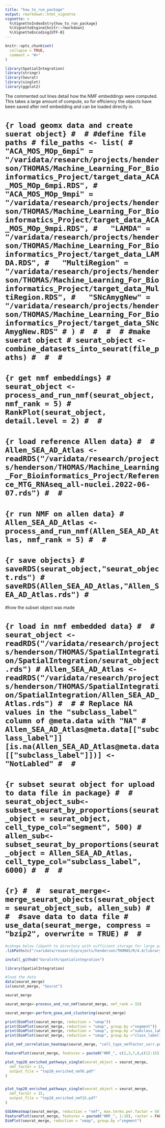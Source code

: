 ```yaml
---
title: "how_to_run_package"
output: rmarkdown::html_vignette
vignette: >
  %\VignetteIndexEntry{how_to_run_package}
  %\VignetteEngine{knitr::rmarkdown}
  %\VignetteEncoding{UTF-8}
---
```


```r
knitr::opts_chunk$set(
  collapse = TRUE,
  comment = "#>"
)
```



```r
library(SpatialIntegration)
library(stringr)
library(Seurat)
library(singlet)
library(ggplot2)
```


The commented out lines detail how the NMF embeddings were computed. This takes a large amount of compute, so for efficiency the objects have been saved after nmf embedding and can be loaded directly in.

# ```{r load geomx data and create suerat object}
# 
# #define file paths
# file_paths <- list(
#   "ACA_MOS_MOp_6mpi" = "/varidata/research/projects/henderson/THOMAS/Machine_Learning_For_Bioinformatics_Project/target_data_ACA_MOS_MOp_6mpi.RDS",
#   "ACA_MOS_MOp_9mpi" = "/varidata/research/projects/henderson/THOMAS/Machine_Learning_For_Bioinformatics_Project/target_data_ACA_MOS_MOp_9mpi.RDS",
#   "LAMDA" = "/varidata/research/projects/henderson/THOMAS/Machine_Learning_For_Bioinformatics_Project/target_data_LAMDA.RDS",
#   "MultiRegion" = "/varidata/research/projects/henderson/THOMAS/Machine_Learning_For_Bioinformatics_Project/target_data_MultiRegion.RDS",
#   "SNcAmygNew" = "/varidata/research/projects/henderson/THOMAS/Machine_Learning_For_Bioinformatics_Project/target_data_SNcAmygNew.RDS"
# )
# 
# 
# 
# #make suerat object
# seurat_object <- combine_datasets_into_seurat(file_paths)
# 
# 
# ```
# 
# 
# 
# ```{r get nmf embeddings}
# seurat_object <- process_and_run_nmf(seurat_object, nmf_rank = 5)
# RankPlot(seurat_object, detail.level = 2)
# 
# ```
# 
# 
# ```{r load reference Allen data}
# 
# Allen_SEA_AD_Atlas <- readRDS("/varidata/research/projects/henderson/THOMAS/Machine_Learning_For_Bioinformatics_Project/Reference_MTG_RNAseq_all-nuclei.2022-06-07.rds")
# 
# ```
# 
# 
# ```{r run NMF on allen data}
# Allen_SEA_AD_Atlas <- process_and_run_nmf(Allen_SEA_AD_Atlas, nmf_rank = 5)
# 
# ```
# 
# 
# ```{r save objects}
# saveRDS(seurat_object,"seurat_object.rds")
# saveRDS(Allen_SEA_AD_Atlas,"Allen_SEA_AD_Atlas.rds")
# ```


#how the subset object was made

# ```{r load in nmf embedded data}
# 
#  seurat_object <- readRDS("/varidata/research/projects/henderson/THOMAS/SpatialIntegration/SpatialIntegration/seurat_object.rds")
# Allen_SEA_AD_Atlas <- readRDS("/varidata/research/projects/henderson/THOMAS/SpatialIntegration/SpatialIntegration/Allen_SEA_AD_Atlas.rds")
# 
# # Replace NA values in the "subclass_label" column of @meta.data with "NA"
# Allen_SEA_AD_Atlas@meta.data[["subclass_label"]][is.na(Allen_SEA_AD_Atlas@meta.data[["subclass_label"]])] <- "NotLabled"
# 
# ```
# 
# 
# ```{r subset seurat object for upload to data file in package}
# 
# seurat_object_sub<-subset_seurat_by_proportions(seurat_object = seurat_object, cell_type_col="segment", 500)
# allen_sub<-subset_seurat_by_proportions(seurat_object = Allen_SEA_AD_Atlas, cell_type_col="subclass_label", 6000)
# 
# 
# ```
# 
# 
# 
# 
# 
# ```{r}
# 
#  seurat_merge<-merge_seurat_objects(seurat_object = seurat_object_sub, allen_sub)
# 
#  #save data to data file
#  use_data(seurat_merge, compress = "bzip2", overwrite = TRUE)
# 
# ```







```r
#cahnge below libpath to directory with sufficient storage for large packages
.libPaths(c("/varidata/research/projects/henderson/THOMAS/R/4.4/library", .libPaths()))

install_github("Goralsth/spatialintegration")

library(SpatialIntegration)
```


```r

#load the data
data(seurat_merge)
is(seurat_merge, "Seurat")

seurat_merge
```








```r

seurat_merge<-process_and_run_nmf(seurat_merge, nmf_rank = 15)

```





```r


seurat_merge<-perform_gsea_and_clustering(seurat_merge)


```


```r
print(DimPlot(seurat_merge, reduction = "umap"))
print(DimPlot(seurat_merge, reduction = "umap", group.by ="segment"))
print(DimPlot(seurat_merge, reduction = "umap", group.by ="subclass_label"))
print(DimPlot(seurat_merge, reduction = "umap", group.by ="class_label"))
```


```r
plot_nmf_correlation_heatmap(seurat_merge, "cell_type_nmfFactor_corr.png")
```

```r

FeaturePlot(seurat_merge, features = paste0("NMF_", c(2,3,7,8,c(12:15))), raster = FALSE)

```





```r
plot_top20_enriched_pathways_single(seurat_object = seurat_merge,
  nmf_factor = 13,
  output_file = "top20_enriched_nmf6.pdf"
)


plot_top20_enriched_pathways_single(seurat_object = seurat_merge,
  nmf_factor = 15,
  output_file = "top20_enriched_nmf15.pdf"
)


```





```r

GSEAHeatmap(seurat_merge, reduction = "nmf", max.terms.per.factor = 50)
FeaturePlot(seurat_merge, features = paste0("NMF_", 1:10), raster = FALSE)
DimPlot(seurat_merge, reduction = "umap", group.by ="segment")
```













